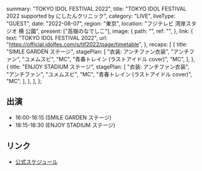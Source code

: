   summary: "TOKYO IDOL FESTIVAL 2022",
  title: "TOKYO IDOL FESTIVAL 2022 supported by にしたんクリニック",
  category: "LIVE",
  liveType: "GUEST",
  date: "2022-08-07",
  region: "東京",
  location: "フジテレビ 湾岸スタジオ 横 公園",
  present: ["高嶺のなでしこ"],
  image: {
    path: "",
    ref: "",
  },
  link: {
    text: "TOKYO IDOL FESTIVAL 2022",
    url: "https://official.idolfes.com/s/tif2022/page/timetable",
  },
  recaps: [
    {
      title: "SIMLE GARDEN ステージ",
      stagePlan: [
        "衣装: アンチファン衣装",
        "アンチファン",
        "ユメムスビ",
        "MC",
        "青春トレイン (ラストアイドル cover)",
        "MC",
      ],
    },
    {
      title: "ENJOY STADIUM ステージ",
      stagePlan: [
        "衣装: アンチファン衣装",
        "アンチファン",
        "ユメムスビ",
        "MC",
        "青春トレイン (ラストアイドル cover)",
        "MC",
      ],
    },
  ],
};

## 出演

- 16:00-16:15 (SMILE GARDEN ステージ)
- 18:15-18:30 (ENJOY STADIUM ステージ)

## リンク

- [公式スケジュール](https://takanenonadeshiko.jp/?p=241)
